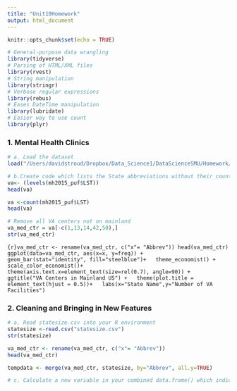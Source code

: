 ```yaml
---
title: "Unit10Homework"
output: html_document
---
```


```r
knitr::opts_chunk$set(echo = TRUE)
```

```r
# General-purpose data wrangling
library(tidyverse)  
# Parsing of HTML/XML files  
library(rvest)    
# String manipulation
library(stringr)   
# Verbose regular expressions
library(rebus)     
# Eases DateTime manipulation
library(lubridate)
# Easier way to use count
library(plyr)
```

### 1. Mental Health Clinics 
```r
# a. Load the dataset
load("/Users/davidstroud/Dropbox/Data_Science1/DataScienceSMU/Homework/Unit10/N-MHSS-2015-DS0001-bndl-data-r/N-MHSS-2015-DS0001-data/N-MHSS-2015-DS0001-data-r.rda")
```

```r
# b.Create code which lists the State abbreviations without their counts
va<- (levels(mh2015_puf$LST))
head(va)
```


```r
va <-count(mh2015_puf$LST)
head(va)
```

```r
# Remove all VA centers not on mainland
va_med_ctr = va[-c(1,13,14,42,50),]
str(va_med_ctr)
```



```{r}va_med_ctr <- rename(va_med_ctr, c("x"= "Abbrev"))
head(va_med_ctr)
ggplot(data=va_med_ctr, aes(x=x, y=freq)) +
  geom_bar(stat="identity", fill="steelblue")+
  theme_economist() + 
  scale_color_economist()+
  theme(axis.text.x=element_text(size=rel(0.7), angle=90)) +
  ggtitle("VA Centers in Mainland US") +
  theme(plot.title = element_text(hjust = 0.5))+
  labs(x="State Name",y="Number of VA Facilities")
```

### 2. Cleaning and Bringing in New Features
```r
# a. Read statesize.csv into your R environment
statesize <-read.csv("statesize.csv")
str(statesize)
```


```r
va_med_ctr <- rename(va_med_ctr, c("x"= "Abbrev"))
head(va_med_ctr)
```


```r
tempdata <- merge(va_med_ctr, statesize, by="Abbrev", all.y=TRUE)
```

```r
# c. Calculate a new variable in your combined data.frame() which indicates the VA hospitals per thousand square miles
```


